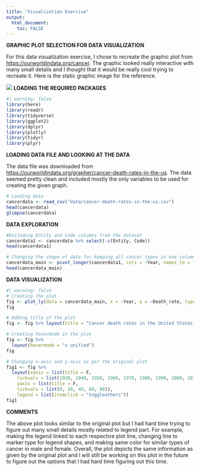 ```yaml
---
title: "Visualization Exercise"
output:
  html_document:
    toc: FALSE
---
```


**GRAPHIC PLOT SELECTION FOR DATA VISUALIZATION**

For this data visualization exercise, I chose to recreate the graphic plot from <https://ourworldindata.org/cancer>. The graphic looked really interactive with many small details and I thought that it would be really cool trying to recreate it. Here is the static graphic image for the reference.

![](cancer-death-rates-in-the-us.png){fig-align="center"} **LOADING THE REQUIRED PACKAGES**

```r
#| warning: false
library(here)
library(readr)
library(tidyverse)
library(ggplot2)
library(dplyr)
library(plotly)
library(tidyr)
library(plyr)
```

**LOADING DATA FILE AND LOOKING AT THE DATA**

The data file was downloaded from <https://ourworldindata.org/grapher/cancer-death-rates-in-the-us>. The data seemed pretty clean and included mostly the only variables to be used for creating the given graph.

```r
# Loading data
cancerdata <- read_csv("data/cancer-death-rates-in-the-us.csv")
head(cancerdata)
glimpse(cancerdata)
```

**DATA EXPLORATION**

```r
#Excluding Entity and Code columns from the dataset
cancerdata1 <- cancerdata %>% select(-c(Entity, Code))
head(cancerdata1)

# Changing the shape of data for keeping all cancer types in one column and their death rates in another column
cancerdata_main <- pivot_longer(cancerdata1, cols = !Year, names_to = "Cancer_types", values_to = "Death_rate")
head(cancerdata_main)
```

**DATA VISUALIZATION**

```r
#| warning: false
# Creating the plot
fig <- plot_ly(data = cancerdata_main, x = ~Year, y = ~Death_rate, type = 'scatter', mode = 'lines', color = ~Cancer_types)
fig

# Adding title of the plot
fig <- fig %>% layout(title = "Cancer death rates in the United States over the long-run")

# Creating hovermode in the plot
fig <- fig %>%
  layout(hovermode = "x unified")
fig

# Changing x-axis and y-axis as per the original plot
fig1 <- fig %>%
  layout(xaxis = list(title = F,
    tickvals = list(1930, 1940, 1950, 1960, 1970, 1980, 1990, 2000, 2011)),
    yaxis = list(title = F,
    tickvals = list(0, 20, 40, 60, 80)),
    legend = list(itemclick = "toggleothers"))
fig1
```

**COMMENTS**

The above plot looks similar to the original plot but I had hard time trying to figure out many small details mostly related to legend part. For example, making the legend linked to each respective plot line, changing line to marker type for legend shapes, and making same color for similar types of cancer in male and female. Overall, the plot depicts the same information as given by the original plot and I will still be working on this plot in the future to figure out the options that I had hard time figuring out this time.
